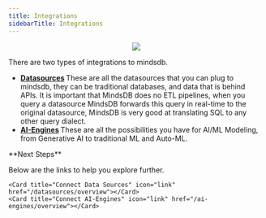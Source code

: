 ```yaml
---
title: Integrations
sidebarTitle: Integrations
---
```


<p align="center">
  <img src="https://docs.google.com/drawings/d/e/2PACX-1vRAViEKpgXsOrwgqHUL-E2XSeo48ZLFYFJAiU69qE0OH__mcNvp1I8Dx4KebH1Rvp-9GjUTz4MtCVBp/pub?w=903&h=500"/>
</p>  

There are two types of integrations to mindsdb.

 - <strong> [Datasources](/datasources/overview) </strong> These are all the datasources that you can plug to mindsdb, they can be traditional databases, and data that is behind APIs. It is important that MindsDB does no ETL pipelines, when you query a datasource MindsDB forwards this query in real-time to the original datasource, MindsDB is very good at translating SQL to any other query dialect.
 - <strong> [AI-Engines](/ai-engines/overview) </strong> These are all the possibilities you have for AI/ML Modeling, from Generative AI to traditional ML and Auto-ML.


<Info>
**Next Steps**

Below are the links to help you explore further.

<CardGroup cols={3}>

    <Card title="Connect Data Sources" icon="link" href="/datasources/overview"></Card>
    <Card title="Connect AI-Engines" icon="link" href="/ai-engines/overview"></Card>

</CardGroup>

</Info>
